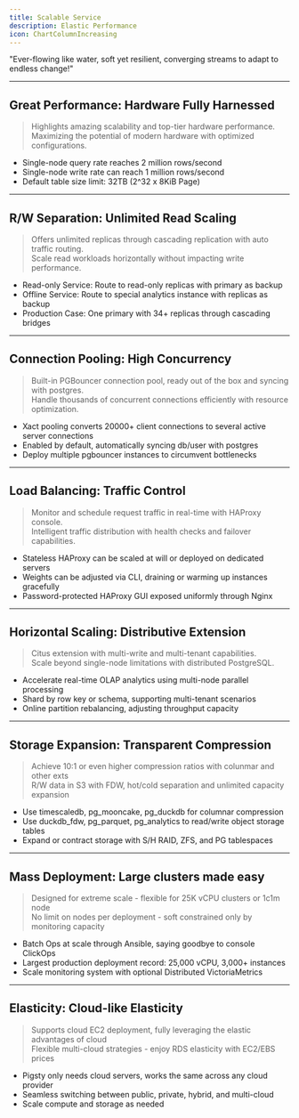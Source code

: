 ```yaml
---
title: Scalable Service
description: Elastic Performance
icon: ChartColumnIncreasing
---
```



<Banner variant="rainbow">"Ever-flowing like water, soft yet resilient, converging streams to adapt to endless change!"</Banner>

--------

## Great Performance: Hardware Fully Harnessed

> Highlights amazing scalability and top-tier hardware performance.\
> Maximizing the potential of modern hardware with optimized configurations.

- Single-node query rate reaches 2 million rows/second
- Single-node write rate can reach 1 million rows/second
- Default table size limit: 32TB (2^32 x 8KiB Page)

--------

## R/W Separation: Unlimited Read Scaling

> Offers unlimited replicas through cascading replication with auto traffic routing.\
> Scale read workloads horizontally without impacting write performance.

- Read-only Service: Route to read-only replicas with primary as backup
- Offline Service: Route to special analytics instance with replicas as backup
- Production Case: One primary with 34+ replicas through cascading bridges

--------

## Connection Pooling: High Concurrency

> Built-in PGBouncer connection pool, ready out of the box and syncing with postgres.\
> Handle thousands of concurrent connections efficiently with resource optimization.

- Xact pooling converts 20000+ client connections to several active server connections
- Enabled by default, automatically syncing db/user with postgres
- Deploy multiple pgbouncer instances to circumvent bottlenecks

--------

## Load Balancing: Traffic Control

> Monitor and schedule request traffic in real-time with HAProxy console.\
> Intelligent traffic distribution with health checks and failover capabilities.

- Stateless HAProxy can be scaled at will or deployed on dedicated servers
- Weights can be adjusted via CLI, draining or warming up instances gracefully
- Password-protected HAProxy GUI exposed uniformly through Nginx

--------

## Horizontal Scaling: Distributive Extension

> Citus extension with multi-write and multi-tenant capabilities.\
> Scale beyond single-node limitations with distributed PostgreSQL.

- Accelerate real-time OLAP analytics using multi-node parallel processing
- Shard by row key or schema, supporting multi-tenant scenarios
- Online partition rebalancing, adjusting throughput capacity

--------

## Storage Expansion: Transparent Compression

> Achieve 10:1 or even higher compression ratios with colunmar and other exts\
> R/W data in S3 with FDW, hot/cold separation and unlimited capacity expansion

- Use timescaledb, pg_mooncake, pg_duckdb for columnar compression
- Use duckdb_fdw, pg_parquet, pg_analytics to read/write object storage tables
- Expand or contract storage with S/H RAID, ZFS, and PG tablespaces

--------

## Mass Deployment: Large clusters made easy

> Designed for extreme scale - flexible for 25K vCPU clusters or 1c1m node\
> No limit on nodes per deployment - soft constrained only by monitoring capacity

- Batch Ops at scale through Ansible, saying goodbye to console ClickOps
- Largest production deployment record: 25,000 vCPU, 3,000+ instances
- Scale monitoring system with optional Distributed VictoriaMetrics

--------

## Elasticity: Cloud-like Elasticity

> Supports cloud EC2 deployment, fully leveraging the elastic advantages of cloud\
> Flexible multi-cloud strategies - enjoy RDS elasticity with EC2/EBS prices

- Pigsty only needs cloud servers, works the same across any cloud provider
- Seamless switching between public, private, hybrid, and multi-cloud
- Scale compute and storage as needed